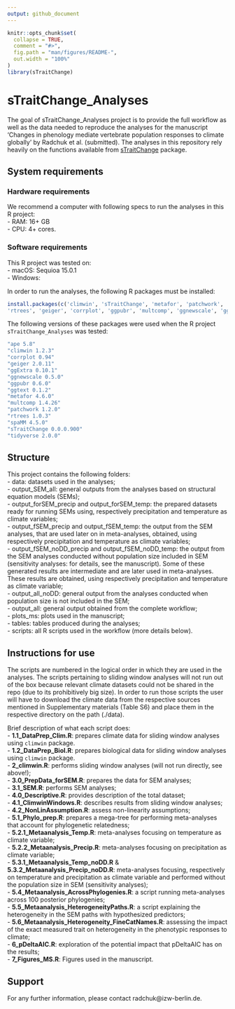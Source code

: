 ```yaml
---
output: github_document
---
```


<!-- README.md is generated from README.Rmd. Please edit that file -->

```r
knitr::opts_chunk$set(
  collapse = TRUE,
  comment = "#>",
  fig.path = "man/figures/README-",
  out.width = "100%"
)
library(sTraitChange)
```

# sTraitChange_Analyses

<!-- badges: start -->
<!-- badges: end -->

The goal of sTraitChange_Analyses project is to provide the full workflow as well as the data needed to reproduce the analyses for the manuscript 'Changes in phenology mediate vertebrate population responses to climate globally' by Radchuk et al. (submitted). The analyses in this repository rely heavily on the functions available from [sTraitChange](https://github.com/radchukv/sTraitChange) package. 

## System requirements

### Hardware requirements

We recommend a computer with following specs to run the analyses in this R project:     
- RAM: 16+ GB     
- CPU: 4+ cores.   

### Software requirements

This R project was tested on:       
- macOS: Sequioa 15.0.1   
- Windows:      

In order to run the analyses, the following R packages must be installed: 
``` r
install.packages(c('climwin', 'sTraitChange', 'metafor', 'patchwork', 'spaMM', 'ape', 'RRphylo', 
'rtrees', 'geiger', 'corrplot', 'ggpubr', 'multcomp', 'ggnewscale', 'ggExtra', 'ggtext'))
```

The following versions of these packages were used when the R project `sTraitChange_Analyses` was tested:
``` r
"ape 5.8"
"climwin 1.2.3"
"corrplot 0.94"
"geiger 2.0.11"
"ggExtra 0.10.1"
"ggnewscale 0.5.0"
"ggpubr 0.6.0"
"ggtext 0.1.2"
"metafor 4.6.0"
"multcomp 1.4.26"
"patchwork 1.2.0"
"rtrees 1.0.3"
"spaMM 4.5.0"
"sTraitChange 0.0.0.900"
"tidyverse 2.0.0"
```

## Structure

This project contains the following folders:  
- data: datasets used in the analyses;   
- output_SEM_all: general outputs from the analyses based on structural equation models (SEMs);   
- output_forSEM_precip and output_forSEM_temp: the prepared datasets ready for running SEMs using, respectively precipitation and temperature as climate variables;      
- output_fSEM_precip and output_fSEM_temp: the output from the SEM analyses, that are used later on in meta-analyses, obtained, using respectively precipitation and temperature as climate variables;     
- output_fSEM_noDD_precip and output_fSEM_noDD_temp: the output from the SEM analyses conducted without population size included in SEM (sensitivity analyses: for details, see the manuscript). Some of these generated results are intermediate and are later used in meta-analyses. These results are obtained, using respectively precipitation and temperature as climate variable;    
- output_all_noDD: general output from the analyses conducted when population size is not included in the SEM;   
- output_all: general output obtained from the complete workflow;    
- plots_ms: plots used in the manuscript;   
- tables: tables produced during the analyses;   
- scripts: all R scripts used in the workflow (more details below).    

## Instructions for use

The scripts are numbered in the logical order in which they are used in the analyses. The scripts  pertaining to sliding window analyses will not run out of the box because relevant climate datasets could not be shared in the repo (due to its prohibitively big size). In order to run those scripts
the user will have to download the climate data from the respective sources mentioned in Supplementary materials (Table S6) and place them in the respective directory on the path (./data).  

Brief description of what each script does:   
- **1.1_DataPrep_Clim.R**: prepares climate data for sliding window analyses using `climwin` package.  
- **1.2_DataPrep_Biol.R**: prepares biological data for sliding window analyses using `climwin` package.    
- **2_climwin.R**: performs sliding window analyses (will not run directly, see above!);    
- **3.0_PrepData_forSEM.R**: prepares the data for SEM analyses;   
- **3.1_SEM.R**: performs SEM analyses;    
- **4.0_Descriptive.R**: provides description of the total dataset;   
- **4.1_ClimwinWindows.R**: describes results from sliding window analyses;   
- **4.2_NonLinAssumption.R**: assess non-linearity assumptions;   
- **5.1_Phylo_prep.R**: prepares a mega-tree for performing meta-analyses that account for phylogenetic relatedness;   
- **5.2.1_Metaanalysis_Temp.R**: meta-analyses focusing on temperature as climate variable;   
- **5.2.2_Metaanalysis_Precip.R**: meta-analyses focusing on precipitation as climate variable;   
- **5.3.1_Metaanalysis_Temp_noDD.R** & **5.3.2_Metaanalysis_Precip_noDD.R**: meta-analyses focusing, respectively on temperature and precipitation as climate variable and performed without the population size in SEM (sensitivity analyses);    
- **5.4_Metaanalysis_AcrossPhylogenies.R**: a script running meta-analyses across 100 posterior phylogenies;    
- **5.5_Metaanalysis_HeterogeneityPaths.R**: a script explaining the heterogeneity in the SEM paths with hypothesized predictors;   
- **5.6_Metaanalysis_Heterogeneity_FineCatNames.R**: assessing the impact of the exact measured trait on heterogeneity in the phenotypic responses to climate;    
- **6_pDeltaAIC.R**: exploration of the potential impact that pDeltaAIC has on the results;   
- **7_Figures_MS.R**: Figures used in the manuscript.    

## Support

For any further information, please contact radchuk@izw-berlin.de.
